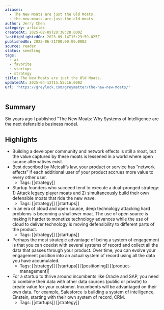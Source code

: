 ```yaml
---
aliases:
  - The New Moats are just the Old Moats.
  - the-new-moats-are-just-the-old-moats.
author: Jerry Chen
category: articles
createdAt: 2025-02-09T20:38:28.000Z
lastHighlightedOn: 2023-09-14T15:23:59.025Z
publishedOn: 2023-06-21T00:00:00.000Z
source: reader
status: seedling
tags:
  - ai
  - favorite
  - startups
  - strategy
title: The New Moats are just the Old Moats.
updatedAt: 2025-04-12T15:55:16.000Z
url: 'https://greylock.com/greymatter/the-new-new-moats/'
---
```

## Summary

Six years ago I published “The New Moats: Why Systems of Intelligence are the next defensible business model.

## Highlights

- Building a developer community and network effects is still a moat, but the value captured by these moats is lessened in a world where open source alternatives exist.
- Best described by Metcalf’s law, your product or service has “network effects” if each additional user of your product accrues more value to every other user.
    - Tags: [[strategy]]
- Startup founders who succeed tend to execute a dual-pronged strategy: 1) Attack legacy player moats and 2) simultaneously build their own defensible moats that ride the new wave.
    - Tags: [[strategy]] [[startups]]
- In an era of cloud and open source, deep technology attacking hard problems is becoming a shallower moat. The use of open source is making it harder to monetize technology advances while the use of cloud to deliver technology is moving defensibility to different parts of the product.
    - Tags: [[strategy]] [[startups]]
- Perhaps the most strategic advantage of being a system of engagement is that you can coexist with several systems of record and collect all the data that passes through your product. Over time, you can evolve your engagement position into an actual system of record using all the data you have accumulated.
    - Tags: [[strategy]] [[startups]] [[positioning]] [[product-management]]
- For a startup to thrive around incumbents like Oracle and SAP, you need to combine their data with other data sources (public or private) to create value for your customer. Incumbents will be advantaged on their own data. For example, Salesforce is building a system of intelligence, Einstein, starting with their own system of record, CRM.
    - Tags: [[startups]] [[strategy]]
